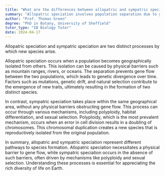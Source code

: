 ```yaml
---
title: "What are the differences between allopatric and sympatric speciation?"
summary: "Allopatric speciation involves population separation due to geographic barriers, whereas sympatric speciation occurs when new species arise from populations in the same geographic area."
author: "Prof. Thomas Green"
degree: "PhD in Botany, University of Sheffield"
tutor_type: "IB Biology Tutor"
date: 2024-04-17
---
```


Allopatric speciation and sympatric speciation are two distinct processes by which new species arise. 

Allopatric speciation occurs when a population becomes geographically isolated from others. This isolation can be caused by physical barriers such as mountain ranges, rivers, or oceans. The separation prevents gene flow between the two populations, which leads to genetic divergence over time. Factors such as mutations, genetic drift, and natural selection contribute to the emergence of new traits, ultimately resulting in the formation of two distinct species.

In contrast, sympatric speciation takes place within the same geographical area, without any physical barriers obstructing gene flow. This process can occur through various mechanisms, including polyploidy, habitat differentiation, and sexual selection. Polyploidy, which is the most prevalent mechanism, occurs when an error in cell division results in a doubling of chromosomes. This chromosomal duplication creates a new species that is reproductively isolated from the original population.

In summary, allopatric and sympatric speciation represent different pathways to species formation. Allopatric speciation necessitates a physical barrier to gene flow, while sympatric speciation occurs in the absence of such barriers, often driven by mechanisms like polyploidy and sexual selection. Understanding these processes is essential for appreciating the rich diversity of life on Earth.
    